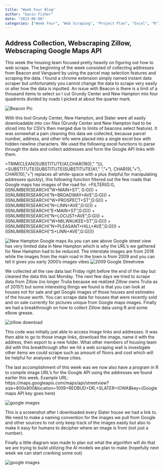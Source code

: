 ```yaml
---
title: "Week Four Blog"
author: "Gavin Fisher"
date: "2023-06-08"
categories: ["Week Four", "Web Scraping", "Project Plan", "Excel", "R"]
---
```


## Address Collection, Webscraping Zillow, Webscraping Google Maps API

This week the housing team focused pretty heavily on figuring out how to web scrape. The beginning of the week consisted of collecting addresses from Beacon and Vanguard by using the parcel map selection features and scraping the data. I found a chrome extension simply named instant data scraper but unfortunately you cannot change the data to scrape very easily or alter how the data is inputted. An issue with Beacon is there is a limit of a thousand items to select so I cut Grundy Center and New Hampton into four quadrents divided by roads I picked at about the quarter mark.

![](Beacon.png "Beacon Pic")

With this tool Grundy Center, New Hampton, and Slater were all easily downloadable into csv files (Grundy Center and New Hampton had to be sliced into for CSV's then merged due to limits of beacons select feature). It was somewhat a pain cleaning this data we collected, because parcel number, address, and other info were placed into a single excel box with hidden newline characters. We used the following excel functions to parse through the data and collect addresses and form the Google API links with them.

=TRIM(CLEAN(SUBSTITUTE(A1,CHAR(160)," "))), =SUBSTITUTE(SUBSTITUTE(SUBSTITUTE(A1," ","+"), CHAR(9),"+"), CHAR(10),"+") replaces all white-space with a plus (helpful for manipulating addresses quickly), this following function filtered out the few roads that Google maps has images of the road for. =FILTER(G:G, (ISNUMBER(SEARCH("W+MAIN+ST", G:G))) + (ISNUMBER(SEARCH("N+BROADWAY+AVE",G:G))) + (ISNUMBER(SEARCH("W+PROSPECT+ST",G:G))) + (ISNUMBER(SEARCH("N+LINN+AVE",G:G))) + (ISNUMBER(SEARCH("E+MAIN+ST",G:G))) + (ISNUMBER(SEARCH("N+LOCUST+AVE",G:G))) + (ISNUMBER(SEARCH("W+MILWAUKEE+ST",G:G))) + (ISNUMBER(SEARCH("N+PLEASANT+HILL+AVE",G:G))) + (ISNUMBER(SEARCH("S+LINN+AVE",G:G))))

![](Hampton.png "New Hampton Google maps") As you can see above Google street view has very limited data in New Hampton which is why the URL's we gathered for New Hampton had to be reduced. The interstate images are from 2018 while the images from the main road in the town is from 2009 and you can tell it gives you early 2000's images vibes ![](streetview.png "2009 Google Streetview")

We collected all the raw data last Friday right before the end of the day but cleaned the data this last Monday. The next few days we tried to scrape data from Zillow (no longer Trulia because we realized Zillow owns Trulia as of 2015?) but some interesting things we found is that you can look at houses not for sale and get Google images of those houses and estimates of the house worth. You can scrape data for houses that were recently sold and on sale currently for pictures unique from Google maps images. Finally we had a breakthrough on how to collect Zillow data using R and some elbow grease.

![](zillowimage.png "zillow download")

This code was initially just able to access Image links and addresses. It was then able to go to those image links, download the image, name it with the address, then export to a new folder. What other members of housing team did with this breakthrough after we hit a web scraping wall is investigate other items we could scrape such as amount of floors and cost which will be helpful for analyses of these cities.

The last accomplishment of this week was we now also have a program in R to compile image URL's for the Google API using the addresses we found earlier this week. Example URL: https://maps.googleapis.com/maps/api/streetview?size=800x800&location=1009+REDBUD+DR,+SLATER+IOWA\$key=(Google maps API key goes here)

![](googleapi.png "google images")

This is a screenshot after I downloaded every Slater house we had a link to. We need to make a naming convention for the images we pull from Google and other sources to not only keep track of the images easily but also to make it easy for humans to decipher where an image is from (not just a number).

Finally a little diagram was made to plan out what the algorithm will do that we are trying to build utilizing the AI models we plan to make (hopefully next week we can start cranking some out)

![](Endgame%20model%20code%20plan.png "google images")
